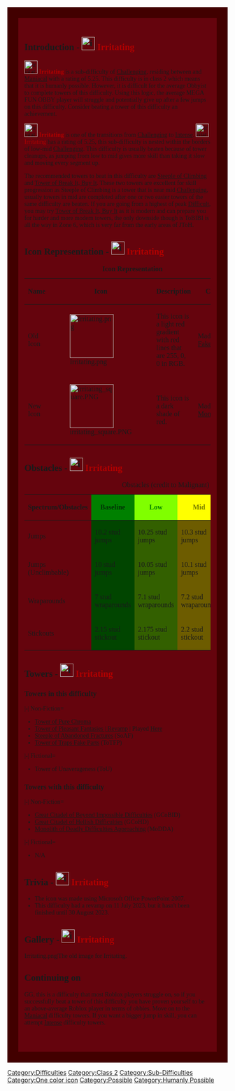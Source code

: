 <div style="background:#65040d;padding:1em;font-family:rubik;border:25px solid #420000">
{{NoticeScrollboxNew|Notices=
{{Humanly Possible}}
}}
{{NewDifficultyInfobox
|title1 = Irritating
|image1 = <gallery>
irritating square.PNG | New
Irritating.png | Old
</gallery>
|class = [[:Category:Class 2|Class 2]]
|type = [[:Category:Sub-Difficulties|Sub Difficulty]]
|previous = {{Class2Difficulties|Challenging}} {{jtoh|Challenging}}
|next = {{Class2Difficulties|Maniacal}} [[Maniacal]]
|alt_previous = 
|alt_next = 
|rating = 5.25
|decal_id = Not Available
|main_difficulty = {{Class2Difficulties|Challenging}} {{jtoh|Challenging}}
|date_added = 3/15/21
|hex_color = #e52313
|rbg_color= 66, 0, 3 (New)
|cmyk_color = 0%, 100%, 100%, 74% (New)
|hsv_color = 0%, 100°, 26° (New)
|hsl_color = 0%, 100°, 13° (New)
|rgb_color=66,0,0}}

== Introduction - [[File:irritating square.PNG|30px]] <span style="color:#B00000">Irritating</span> ==
[[File:irritating square.PNG|30px]] <span style="color:#B00000">'''Irritating'''</span> is a sub-difficulty of {{Class2Difficulties|Challenging}} [[w:c:jtoh:Challenging|Challenging]], residing between {{Class2Difficulties|Challenging}} {{jtoh|Challenging}} and {{Class2Difficulties|Maniacal}} [[Maniacal]] with a rating of 5.25. This difficulty is in class 2 which means that it is humanly possible. However, it is difficult for the average Obbyist to complete towers of this difficulty. Using this logic, the average MEGA FUN OBBY player will struggle and potentially give up after a few jumps on this difficulty. Consider beating a tower of this difficulty an achievement.

[[File:irritating square.PNG|30px]] <span style="color:#B00000">'''Irritating'''</span> is one of the transitions from {{Class2Difficulties|Challenging}} [[w:c:jtoh:Challenging|Challenging]] to {{Class2Difficulties|Intense}} [[w:c:jtoh:Intense|Intense]]. [[File:irritating square.PNG|30px]] <span style="color:#B00000">Irritating</span> has a rating of 5.25, this sub-difficulty is nested within the borders of low-mid {{Class2Difficulties|Challenging}} [[w:c:jtoh:Challenging|Challenging]]. This difficulty is usually beaten because of tower cleanups, as jumping from low to mid gives more skill than taking it slow and moving every segment up.               

The recommended towers to beat in this difficulty are [[w:c:jtoh:Steeple of Climbing|Steeple of Climbing]] and [[w:c:jtoh:Tower of Break It, Buy It|Tower of Break It, Buy It]]. These two towers are excellent for skill progression as Steeple of Climbing is a tower that is near mid {{Class2Difficulties|Challenging}} [[w:c:jtoh:Challenging|Challenging]], usually towers in mid are completed after one or two easier towers of the same difficulty are beaten. If you are going from a highest of peak {{Class2Difficulties|Difficult}} [[w:c:jtoh:Difficult|Difficult]], you may try [[w:c:jtoh:Tower of Break It, Buy It|Tower of Break It, Buy It]] as it is modern and can prepare you for harder and more modern towers, the only downside though is ToBIBI is all the way in Zone 6, which is very far from the early areas of JToH.

== Icon Representation - [[File:irritating square.PNG|30px]] <span style="color:#B00000">Irritating</span> ==
{| class="fandom-table"
|+'''Icon Representation'''
!'''Name'''
!'''Icon'''
!'''Description'''
!'''Creator'''
|-
|Old Icon
|[[File:Irritating.png|100px]]
|This icon is a light red gradient with red lines that are 255, 0, 0 in RGB.
|Made by [[User:Fakealizer|Fakealizer]].
|-
|New Icon
|[[File:irritating square.PNG|100px]]
|This icon is a dark shade of red.
|Made by [[User:Monstar1567|Monstar1567]].
|}

== Obstacles - [[File:irritating square.PNG|30px]] <span style="color:#B00000">Irritating</span> ==
{| class="fandom-table"
|+Obstacles (credit to Malignant)
!Spectrum/Obstacles
! style="background-color: green;" |'''<font color="#003305">Baseline</font>'''
! style="background-color: #80ff00;" |'''<font color="green">Low</font>'''
! style="background-color: yellow; " |'''<font color="#797d00">Mid</font>'''
! style="background-color: orange; " |'''<font color="brown">High</font>'''
! style="background-color: red; " |'''<font color="#7d0000">Peak</font>'''
|-
|Jumps
| style="background-color: #014500;" |10.2 stud jumps
| style="background-color: #336000;" |10.25 stud jumps
| style="background-color: #6d5c00;" |10.3 stud jumps
| style="background-color: #964a00;" |10.35 stud jumps
| style="background-color: #5a0000;" |10.4 stud jumps
|-
|Jumps (Unclimbable)
| style="background-color: #014500;" |10 stud jumps
| style="background-color: #336000;" |10.05 stud jumps
| style="background-color: #6d5c00;" |10.1 stud jumps
| style="background-color: #964a00;" |10.15 stud jumps
| style="background-color: #5a0000;" |10.2 stud jumps
|-
|Wraparounds
| style="background-color: #014500;" |7 stud wraparounds
| style="background-color: #336000;" |7.1 stud wraparounds
| style="background-color: #6d5c00;" |7.2 stud wraparounds
| style="background-color: #964a00;" |7.3 stud wraparounds
| style="background-color: #5a0000;" |7.4 stud wraparounds
|-
|Stickouts
| style="background-color: #014500;" |2.15 stud stickout
| style="background-color: #336000;" |2.175 stud stickout
| style="background-color: #6d5c00;" |2.2 stud stickout
| style="background-color: #964a00;" |2.225 stud stickout
| style="background-color: #5a0000;" |2.25 stud stickout
|}

== Towers - [[File:irritating square.PNG|30px]] <span style="color:#B00000">Irritating</span> ==
=== Towers in this difficulty ===
<tabber>
|-|
Non-Fiction=
*[[w:c:jtoh:Tower of Pure Chroma|Tower of Pure Chroma]]
*[[w:c:jtoh:Tower of Pleasant Fantasies|Tower of Pleasant Fantasies | Revamp]] | Played [https://www.roblox.com/games/5685778753/ToPF-R Here]
*[[Steeple of Abandoned Fractures]] (SoAF)
*[[Tower of Traps Fake Parts]] (ToTFP)
|-|
Fictional=
*Tower of Unaverageness (ToU)
</tabber>
=== Towers with this difficulty ===
<tabber>
|-|
Non-Fiction=
*[[Great Citadel of Beyond Impossible Difficulties]] (GCoBID)
*[[Great Citadel of Hellish Difficulties]] (GCoHD)
*[[Monolith of Deadly Difficulties Approaching]] (MoDDA)

|-|
Fictional=
*N/A
</tabber>

== Trivia - [[File:irritating square.PNG|30px]] <span style="color:#B00000">Irritating</span> ==
* The icon was made using Microsoft Office PowerPoint 2007.
* This difficulty had a revamp on 11 July 2023, but it hasn't been finished until 30 August 2023.

== Gallery - [[File:irritating square.PNG|30px]] <span style="color:#B00000">Irritating</span> ==
<gallery widths="185">
Irritating.png|The old image for Irritating.
</gallery>

== Continuing on ==
GG, this is a difficulty that most Roblox players struggle on, so if you successfully beat a tower of this difficulty you have proven yourself to be an above-average Roblox player in terms of obbies. Move on to the [[Maniacal]] difficulty towers. If you want a bigger jump in skill, you can attempt [[w:c:jtoh:Intense|Intense]] difficulty towers.
{{DifficultiesNavbox}}

<br />
</div>
[[Category:Difficulties]]
[[Category:Class 2]]
[[Category:Sub-Difficulties]]
[[Category:One color icon]]
[[Category:Possible]]
[[Category:Humanly Possible]]